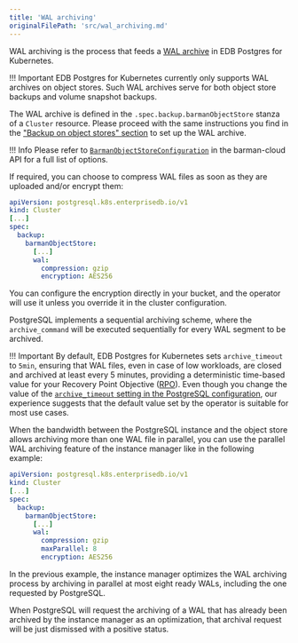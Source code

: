 ```yaml
---
title: 'WAL archiving'
originalFilePath: 'src/wal_archiving.md'
---
```


WAL archiving is the process that feeds a [WAL archive](backup.md#wal-archive)
in EDB Postgres for Kubernetes.

!!! Important
    EDB Postgres for Kubernetes currently only supports WAL archives on object stores. Such
    WAL archives serve for both object store backups and volume snapshot backups.

The WAL archive is defined in the `.spec.backup.barmanObjectStore` stanza of
a `Cluster` resource. Please proceed with the same instructions you find in
the ["Backup on object stores" section](backup_barmanobjectstore.md) to set up
the WAL archive.

!!! Info
    Please refer to [`BarmanObjectStoreConfiguration`](https://pkg.go.dev/github.com/cloudnative-pg/barman-cloud/pkg/api#BarmanObjectStoreConfiguration)
    in the barman-cloud API for a full list of options.

If required, you can choose to compress WAL files as soon as they
are uploaded and/or encrypt them:

```yaml
apiVersion: postgresql.k8s.enterprisedb.io/v1
kind: Cluster
[...]
spec:
  backup:
    barmanObjectStore:
      [...]
      wal:
        compression: gzip
        encryption: AES256
```

You can configure the encryption directly in your bucket, and the operator
will use it unless you override it in the cluster configuration.

PostgreSQL implements a sequential archiving scheme, where the
`archive_command` will be executed sequentially for every WAL
segment to be archived.

!!! Important
    By default, EDB Postgres for Kubernetes sets `archive_timeout` to `5min`, ensuring
    that WAL files, even in case of low workloads, are closed and archived
    at least every 5 minutes, providing a deterministic time-based value for
    your Recovery Point Objective ([RPO](before_you_start.md#rpo)). Even though you change the value
    of the [`archive_timeout` setting in the PostgreSQL configuration](https://www.postgresql.org/docs/current/runtime-config-wal.html#GUC-ARCHIVE-TIMEOUT),
    our experience suggests that the default value set by the operator is
    suitable for most use cases.

When the bandwidth between the PostgreSQL instance and the object
store allows archiving more than one WAL file in parallel, you
can use the parallel WAL archiving feature of the instance manager
like in the following example:

```yaml
apiVersion: postgresql.k8s.enterprisedb.io/v1
kind: Cluster
[...]
spec:
  backup:
    barmanObjectStore:
      [...]
      wal:
        compression: gzip
        maxParallel: 8
        encryption: AES256
```

In the previous example, the instance manager optimizes the WAL
archiving process by archiving in parallel at most eight ready
WALs, including the one requested by PostgreSQL.

When PostgreSQL will request the archiving of a WAL that has
already been archived by the instance manager as an optimization,
that archival request will be just dismissed with a positive status.
